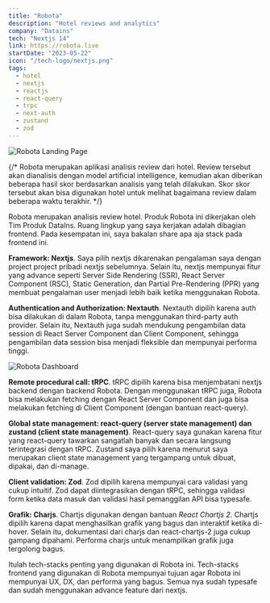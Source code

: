 ```yaml
---
title: "Robota"
description: "Hotel reviews and analytics"
company: "Datains"
tech: "Nextjs 14"
link: https://robota.live
startDate: "2023-05-22"
icon: "/tech-logo/nextjs.png"
tags:
  - hotel
  - nextjs
  - reactjs
  - react-query
  - trpc
  - next-auth
  - zustand
  - zod
---
```


<Image
  src="/projects/robota/landing.png"
  alt="Robota Landing Page"
  size={1600}
  caption="Tampilan landing page dari Robota"
/>

{/* Robota merupakan aplikasi analisis review dari hotel. Review tersebut akan dianalisis dengan model artificial intelligence, kemudian akan diberikan beberapa hasil skor berdasarkan analisis yang telah dilakukan. Skor skor tersebut akan bisa digunakan hotel untuk melihat bagaimana review dalam beberapa waktu terakhir. */}

Robota merupakan analisis review hotel. Produk Robota ini dikerjakan oleh Tim Produk DataIns. Ruang lingkup yang saya kerjakan adalah dibagian frontend. Pada kesempatan ini, saya bakalan share apa aja stack pada frontend ini.

**Framework: Nextjs**. Saya pilih nextjs dikarenakan pengalaman saya dengan project project pribadi nextjs sebelumnya. Selain itu, nextjs mempunyai fitur yang advance seperti Server Side Rendering (SSR), React Server Component (RSC), Static Generation, dan Partial Pre-Rendering (PPR) yang membuat pengalaman user menjadi lebih baik ketika menggunakan Robota.

**Authentication and Authorization: Nextauth**. Nextauth dipilih karena auth bisa dilakukan di dalam Robota, tanpa menggunakan third-party auth provider. Selain itu, Nextauth juga sudah mendukung pengambilan data session di React Server Component dan Client Component, sehingga pengambilan data session bisa menjadi fleksible dan mempunyai performa tinggi.

<Image
  src="/projects/robota/dashboard.png"
  alt="Robota Dashboard"
  size={1600}
  caption="Tampilan dashboard dari Robota"
/>

**Remote procedural call: tRPC**. tRPC dipilih karena bisa menjembatani nextjs backend dengan backend Robota. Dengan menggunakan tRPC juga, Robota bisa melakukan fetching dengan React Server Component dan juga bisa melakukan fetching di Client Component (dengan bantuan react-query).

**Global state management: react-query (server state management) dan zustand (client state management)**. React-query saya gunakan karena fitur yang react-query tawarkan sangatlah banyak dan secara langsung terintegrasi dengan tRPC. Zustand saya pilih karena menurut saya merupakan client state management yang tergampang untuk dibuat, dipakai, dan di-manage.

**Client validation: Zod**. Zod dipilih karena mempunyai cara validasi yang cukup intuitif. Zod dapat diintegrasikan dengan tRPC, sehingga validasi form ketika data masuk dan validasi hasil pemanggilan API bisa typesafe.

**Grafik: Charjs**. Chartjs digunakan dengan bantuan _React Chartjs 2_. Chartjs dipilih karena dapat menghasilkan grafik yang bagus dan interaktif ketika di-hover. Selain itu, dokumentasi dari charjs dan react-chartjs-2 juga cukup gampang dipahami. Performa charjs untuk menampilkan grafik juga tergolong bagus.

Itulah tech-stacks penting yang digunakan di Robota ini. Tech-stacks frontend yang digunakan di Robota mempunyai tujuan agar Robota ini mempunyai UX, DX, dan performa yang bagus. Semua nya sudah typesafe dan sudah menggunakan advance feature dari nextjs.
